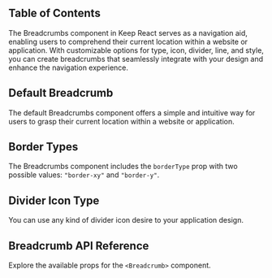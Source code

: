 


## Table of Contents

The Breadcrumbs component in Keep React serves as a navigation aid, enabling users to comprehend their current location within a website or application. With customizable options for type, icon, divider, line, and style, you can create breadcrumbs that seamlessly integrate with your design and enhance the navigation experience.

## Default Breadcrumb

The default Breadcrumbs component offers a simple and intuitive way for users to grasp their current location within a website or application.

<CodePreview github="Breadcrumb" code={DefaultBreadcrumbCode}>
  <DefaultBreadcrumb />
</CodePreview>

## Border Types

The Breadcrumbs component includes the `borderType` prop with two possible values: `"border-xy"` and `"border-y"`.

<CodePreview github="Breadcrumb" code={BreadcrumbWithBorderCode}>
  <BreadcrumbWithBorder />
</CodePreview>

## Divider Icon Type

You can use any kind of divider icon desire to your application design.

<CodePreview github="Breadcrumb" code={BreadcrumbDividerIconCode}>
  <BreadcrumbDividerIcon />
</CodePreview>

## Breadcrumb API Reference

Explore the available props for the `<Breadcrumb>` component.

<ComponentApi data={breadcrumbApiData} />
